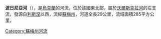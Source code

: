 '''波日尼亞河'''（{{lang-uk|Пожня}}），是[[烏克蘭|烏克蘭]]的河流，位於該國東北部，屬於[[沃爾斯克拉河|沃爾斯克拉河]]的左支流，發源自[[利斯涅_(克拉斯諾皮利亞區)|利斯涅]]以西，流經[[蘇梅州|蘇梅州]]，河道全長29公里，流域面積285平方公里。

{{DEFAULTSORT:Пожня (річка)}}
[[Category:蘇梅州河流|Category:蘇梅州河流]]


{{Ukraine-river-stub}}